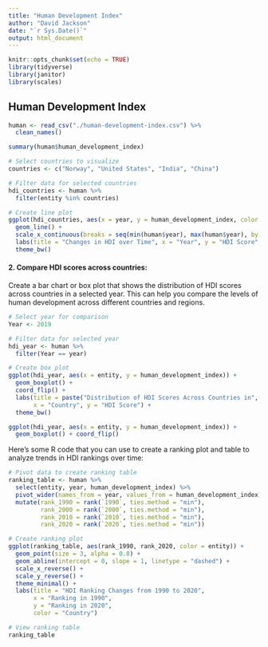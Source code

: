 ```yaml
---
title: "Human Development Index"
author: "David Jackson"
date: "`r Sys.Date()`"
output: html_document
---
```


```r
knitr::opts_chunk$set(echo = TRUE)
library(tidyverse)
library(janitor)
library(scales)
```

## Human Development Index

```r
human <- read_csv("./human-development-index.csv") %>%
  clean_names()
```
```r
summary(human$human_development_index)
```
```r


# Select countries to visualize
countries <- c("Norway", "United States", "India", "China")

# Filter data for selected countries
hdi_countries <- human %>%
  filter(entity %in% countries)

# Create line plot
ggplot(hdi_countries, aes(x = year, y = human_development_index, color = entity)) +
  geom_line() +
  scale_x_continuous(breaks = seq(min(human$year), max(human$year), by = 10)) +
  labs(title = "Changes in HDI over Time", x = "Year", y = "HDI Score", color = "Country") +
  theme_bw()
```
#### 2.	Compare HDI scores across countries: 

Create a bar chart or box plot that shows the distribution of HDI scores across countries in a selected year. This can help you compare the levels of human development across different countries and regions.

```r

# Select year for comparison
Year <- 2019

# Filter data for selected year
hdi_year <- human %>%
  filter(Year == year)

# Create box plot
ggplot(hdi_year, aes(x = entity, y = human_development_index)) +
  geom_boxplot() +
  coord_flip() +
  labs(title = paste("Distribution of HDI Scores Across Countries in", Year),
       x = "Country", y = "HDI Score") +
  theme_bw()

```
```r
ggplot(hdi_year, aes(x = entity, y = human_development_index)) +
  geom_boxplot() + coord_flip()
```

Here's some R code that you can use to create a ranking plot and table to analyze trends in HDI rankings over time:

```r

# Pivot data to create ranking table
ranking_table <- human %>%
  select(entity, year, human_development_index) %>%
  pivot_wider(names_from = year, values_from = human_development_index) %>%
  mutate(rank_1990 = rank(`1990`, ties.method = "min"),
         rank_2000 = rank(`2000`, ties.method = "min"),
         rank_2010 = rank(`2010`, ties.method = "min"),
         rank_2020 = rank(`2020`, ties.method = "min"))
```
```r
# Create ranking plot
ggplot(ranking_table, aes(rank_1990, rank_2020, color = entity)) +
  geom_point(size = 3, alpha = 0.8) +
  geom_abline(intercept = 0, slope = 1, linetype = "dashed") +
  scale_x_reverse() +
  scale_y_reverse() +
  theme_minimal() +
  labs(title = "HDI Ranking Changes from 1990 to 2020",
       x = "Ranking in 1990",
       y = "Ranking in 2020",
       color = "Country")

# View ranking table
ranking_table

```


